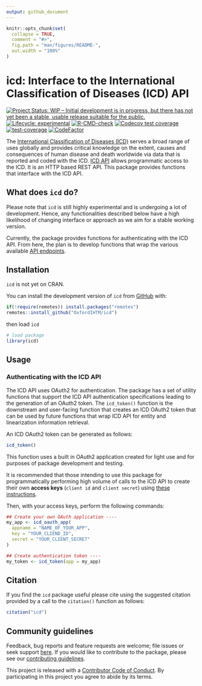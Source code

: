 ```yaml
---
output: github_document
---
```


<!-- README.md is generated from README.Rmd. Please edit that file -->

```r
knitr::opts_chunk$set(
  collapse = TRUE,
  comment = "#>",
  fig.path = "man/figures/README-",
  out.width = "100%"
)
```

# icd: Interface to the International Classification of Diseases (ICD) API

<!-- badges: start -->
[![Project Status: WIP – Initial development is in progress, but there has not yet been a stable, usable release suitable for the public.](https://www.repostatus.org/badges/latest/wip.svg)](https://www.repostatus.org/#wip)
[![Lifecycle: experimental](https://img.shields.io/badge/lifecycle-experimental-orange.svg)](https://lifecycle.r-lib.org/articles/stages.html#experimental)
[![R-CMD-check](https://github.com/OxfordIHTM/icd/actions/workflows/R-CMD-check.yaml/badge.svg)](https://github.com/OxfordIHTM/icd/actions/workflows/R-CMD-check.yaml)
[![Codecov test coverage](https://codecov.io/gh/OxfordIHTM/icd/branch/main/graph/badge.svg)](https://app.codecov.io/gh/OxfordIHTM/icd?branch=main)
[![test-coverage](https://github.com/OxfordIHTM/icd/actions/workflows/test-coverage.yaml/badge.svg)](https://github.com/OxfordIHTM/icd/actions/workflows/test-coverage.yaml)
[![CodeFactor](https://www.codefactor.io/repository/github/oxfordihtm/icd/badge)](https://www.codefactor.io/repository/github/oxfordihtm/icd)
<!-- badges: end -->

The [International Classification of Diseases (ICD)](https://www.who.int/standards/classifications/classification-of-diseases) serves a broad range of uses globally and provides critical knowledge on the extent, causes and consequences of human disease and death worldwide via data that is reported and coded with the ICD. [ICD API](https://icd.who.int/icdapi) allows programmatic access to the ICD. It is an HTTP based REST API. This package provides functions that interface with the ICD API.

## What does `icd` do?

Please note that `icd` is still highly experimental and is undergoing a lot of development. Hence, any functionalities described below have a high likelihood of changing interface or approach as we aim for a stable working version.

Currently, the package provides functions for authenticating with the ICD API. From here, the plan is to develop functions that wrap the various available [API endpoints](https://id.who.int/swagger/index.html).

## Installation

`icd` is not yet on CRAN.

You can install the development version of `icd` from [GitHub](https://github.com/OxfordIHTM/icd) with:

```r
if(!require(remotes)) install.packages("remotes")
remotes::install_github("OxfordIHTM/icd")
```

then load `icd`

```r
# load package
library(icd)
```

## Usage

### Authenticating with the ICD API

The ICD API uses OAuth2 for authentication. The package has a set of utility functions that support the ICD API authentication specifications leading to the generation of an OAuth2 token. The `icd_token()` function is the downstream and user-facing function that creates an ICD OAuth2 token that can be used by future functions that wrap ICD API for entity and linearization information retrieval.

An ICD OAuth2 token can be generated as follows:

```R
icd_token()
```

This function uses a built in OAuth2 application created for light use and for purposes of package development and testing.

It is recommended that those intending to use this package for programmatically performing high volume of calls to the ICD API to create their own **access keys** (`client id` and `client secret`) using [these instructions](https://icd.who.int/docs/icd-api/API-Authentication/).

Then, with your access keys, perform the following commands:


```R
## Create your own OAuth application ----
my_app <- icd_oauth_app(
  appname = "NAME_OF_YOUR_APP",
  key = "YOUR_CLIEND_ID",
  secret = "YOUR_CLIENT_SECRET"
)

## Create authentication token ----
my_token <- icd_token(app = my_app)
```

## Citation

If you find the `icd` package useful please cite using the suggested citation provided by a call to the `citation()` function as follows:

```r
citation("icd")
```

## Community guidelines

Feedback, bug reports and feature requests are welcome; file issues or seek support [here](https://github.com/OxfordIHTM/icd/issues). If you would like to contribute to the package, please see our [contributing guidelines](https://oxford-ihtm.io/icd/CONTRIBUTING.html).

This project is released with a [Contributor Code of Conduct](https://OxfordIHTM/codeditr/CODE_OF_CONDUCT.html). By participating in this project you agree to abide by its terms.
